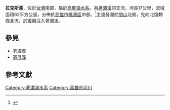 {{Infobox river
| river_name = 拉克斯溪
| native_name =
| other_name =
| etymology =
| image_name =
| image_size =
| caption    =
| origin     = [[關山|關山]]北側3611m
| mouth      = 復興
| progression = [[荖濃溪|荖濃溪]]
| basin_countries =
| location   = [[高雄市|高雄市]][[桃源區|桃源區]]
| length     = {{convert|17|km|}}
| elevation  =
| mouth_elevation =
| discharge  =
| watershed  = {{convert|62|km2|}}
| left_tribs =
| right_tribs =
}}
'''拉克斯溪'''，位於[[台灣|台灣]]南部，屬於[[高屏溪|高屏溪]][[水系|水系]]，為[[荖濃溪|荖濃溪]]的支流，河長17公里，流域面積62平方公里，分佈於[[高雄市|高雄市]][[桃源區|桃源區]]中部。<ref>{{cite book |title=《台灣水文論文集》|chapter=高屏溪流域和屏東平原的水資源|page=559|author=楊萬全|publisher=台灣師範大學|language=zh-tw|date=2000年5月}}</ref>主流發源於[[關山|關山]]北側，先向北復轉西北流，於[[復興村_(桃源鄉)|復興]]注入荖濃溪。

==參見==
*[[荖濃溪|荖濃溪]]
*[[高屏溪|高屏溪]]

==參考文獻==
{{reflist}}

{{高屏溪}}

[[Category:荖濃溪水系|Category:荖濃溪水系]]
[[Category:高雄市河川|Category:高雄市河川]]

{{Taiwan-river-stub}}